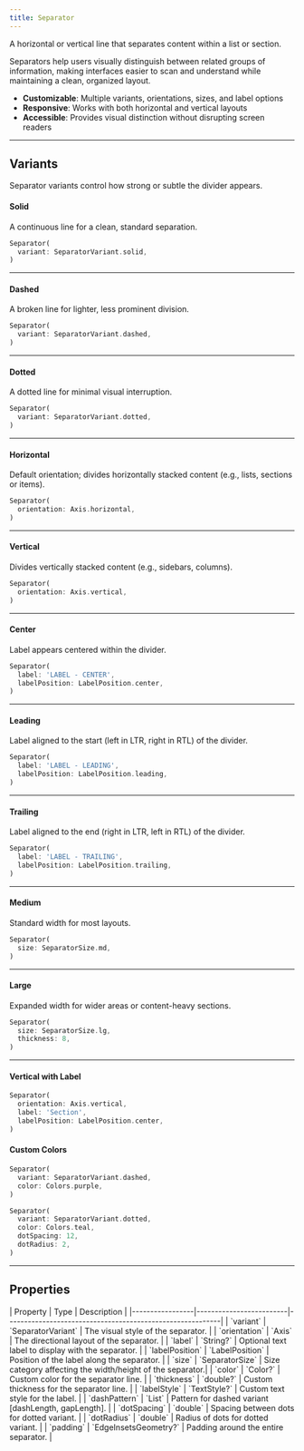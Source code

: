 ```yaml
---
title: Separator
---
```



A horizontal or vertical line that separates content within a list or section.

Separators help users visually distinguish between related groups of information, making interfaces easier to scan and understand while maintaining a clean, organized layout.

- **Customizable**: Multiple variants, orientations, sizes, and label options
- **Responsive**: Works with both horizontal and vertical layouts
- **Accessible**: Provides visual distinction without disrupting screen readers

---

## Variants

Separator variants control how strong or subtle the divider appears.

#### Solid

A continuous line for a clean, standard separation.

<Preview src="separator?style=solid">

```dart
Separator(
  variant: SeparatorVariant.solid,
)
```

</Preview>

---

#### Dashed

A broken line for lighter, less prominent division.

<Preview src="separator?style=dashed">

```dart
Separator(
  variant: SeparatorVariant.dashed,
)
```

</Preview>

---

#### Dotted

A dotted line for minimal visual interruption.

<Preview src="separator?style=dotted">

```dart
Separator(
  variant: SeparatorVariant.dotted,
)
```

</Preview>

---

#### Horizontal

Default orientation; divides horizontally stacked content (e.g., lists, sections or items).

<Preview src="separator?style=solid">

```dart
Separator(
  orientation: Axis.horizontal,
)
```

</Preview>

---

#### Vertical

Divides vertically stacked content (e.g., sidebars, columns).

<Preview src="separator?style=vertical">

```dart
Separator(
  orientation: Axis.vertical,
)
```

</Preview>

---

#### Center

Label appears centered within the divider.

<Preview src="separator?style=labelCenter">

```dart
Separator(
  label: 'LABEL - CENTER',
  labelPosition: LabelPosition.center,
)
```

</Preview>

---

#### Leading

Label aligned to the start (left in LTR, right in RTL) of the divider.

<Preview src="separator?style=labelLeading">

```dart
Separator(
  label: 'LABEL - LEADING',
  labelPosition: LabelPosition.leading,
)
```

</Preview>

---

#### Trailing

Label aligned to the end (right in LTR, left in RTL) of the divider.

<Preview src="separator?style=labelTrailing">

```dart
Separator(
  label: 'LABEL - TRAILING',
  labelPosition: LabelPosition.trailing,
)
```

</Preview>

---

#### Medium

Standard width for most layouts.

<Preview src="separator?style=solid">

```dart
Separator(
  size: SeparatorSize.md,
)
```

</Preview>

---

#### Large

Expanded width for wider areas or content-heavy sections.

<Preview src="separator?style=sizeLg">

```dart
Separator(
  size: SeparatorSize.lg,
  thickness: 8,
)
```

</Preview>

---

#### Vertical with Label

<Preview src="separator?style=verticalWithLabel">

```dart
Separator(
  orientation: Axis.vertical,
  label: 'Section',
  labelPosition: LabelPosition.center,
)
```

</Preview>

#### Custom Colors

<Preview src="separator?style=dashedWithColor">

```dart
Separator(
  variant: SeparatorVariant.dashed,
  color: Colors.purple,
)
```

</Preview>

<Preview src="separator?style=dottedWithColor">

```dart
Separator(
  variant: SeparatorVariant.dotted,
  color: Colors.teal,
  dotSpacing: 12,
  dotRadius: 2,
)
```

</Preview>

---

## Properties

<div class="docs-table">
| Property        | Type                    | Description                                               |
|-----------------|-------------------------|-----------------------------------------------------------|
| `variant`       | `SeparatorVariant`      | The visual style of the separator.                        |
| `orientation`   | `Axis`                  | The directional layout of the separator.                  |
| `label`         | `String?`               | Optional text label to display with the separator.        |
| `labelPosition` | `LabelPosition`         | Position of the label along the separator.                |
| `size`          | `SeparatorSize`         | Size category affecting the width/height of the separator.|
| `color`         | `Color?`                | Custom color for the separator line.                      |
| `thickness`     | `double?`               | Custom thickness for the separator line.                  |
| `labelStyle`    | `TextStyle?`            | Custom text style for the label.                          |
| `dashPattern`   | `List<double>`          | Pattern for dashed variant [dashLength, gapLength].       |
| `dotSpacing`    | `double`                | Spacing between dots for dotted variant.                  |
| `dotRadius`     | `double`                | Radius of dots for dotted variant.                        |
| `padding`       | `EdgeInsetsGeometry?`   | Padding around the entire separator.                      |
</div>
